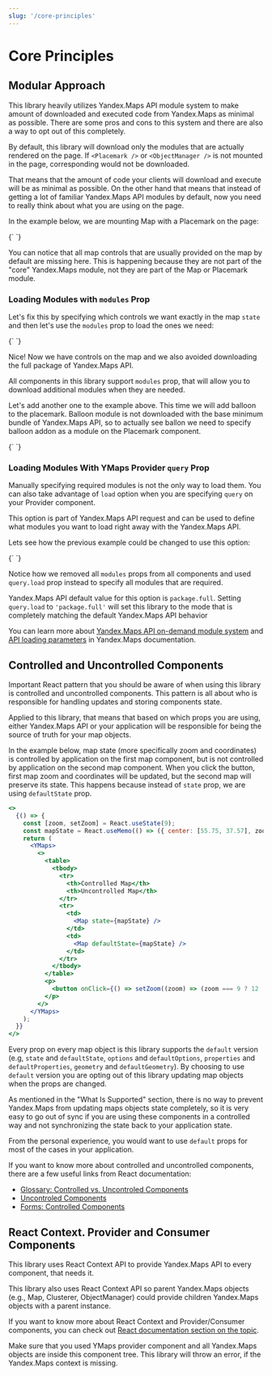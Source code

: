 ```yaml
---
slug: '/core-principles'
---
```



# Core Principles

## Modular Approach

This library heavily utilizes Yandex.Maps API module system to make amount of downloaded and executed code from
Yandex.Maps as minimal as possible. There are some pros and cons to this system and there are also a way to opt out of
this completely.

By default, this library will download only the modules that are actually rendered on the page. If `<Placemark />` or
`<ObjectManager />` is not mounted in the page, corresponding would not be downloaded.

That means that the amount of code your clients will download and execute will be as minimal as possible. On the other
hand that means that instead of getting a lot of familiar Yandex.Maps API modules by default, now you need to really
think about what you are using on the page.

In the example below, we are mounting Map with a Placemark on the page:

<Canvas>
  {`
  <YMaps>
    <Map defaultState={{ center: [55.751574, 37.573856], zoom: 9 }}>
      <Placemark defaultGeometry={[55.751574, 37.573856]} />
    </Map>
  </YMaps>
`}
</Canvas>

You can notice that all map controls that are usually provided on the map by default are missing here. This is happening
because they are not part of the "core" Yandex.Maps module, not they are part of the Map or Placemark module.

### Loading Modules with `modules` Prop

Let's fix this by specifying which controls we want exactly in the map `state` and then let's use the `modules` prop to
load the ones we need:

<Canvas>
  {`
  <YMaps>
    <Map
      defaultState={{
        center: [55.75, 37.57],
        zoom: 9,
        controls: ['zoomControl', 'fullscreenControl'],
      }}
      modules={['control.ZoomControl', 'control.FullscreenControl']}
    >
      <Placemark defaultGeometry={[55.75, 37.57]} />
    </Map>
  </YMaps>
`}
</Canvas>

Nice! Now we have controls on the map and we also avoided downloading the full package of Yandex.Maps API.

All components in this library support `modules` prop, that will allow you to download additional modules when they are
needed.

Let's add another one to the example above. This time we will add balloon to the placemark. Balloon module is not
downloaded with the base minimum bundle of Yandex.Maps API, so to actually see ballon we need to specify balloon addon
as a module on the Placemark component.

<Canvas>
  {`
  <YMaps>
    <Map
      defaultState={{
        center: [55.75, 37.57],
        zoom: 9,
        controls: ['zoomControl', 'fullscreenControl'],
      }}
      modules={['control.ZoomControl', 'control.FullscreenControl']}
    >
      <Placemark
        modules={['geoObject.addon.balloon']}
        defaultGeometry={[55.75, 37.57]}
        properties={{
          balloonContentBody:
            'This is balloon loaded by the Yandex.Maps API module system',
        }}
      />
    </Map>
  </YMaps>
`}
</Canvas>

### Loading Modules With YMaps Provider `query` Prop

Manually specifying required modules is not the only way to load them. You can also take advantage of `load` option when
you are specifying `query` on your Provider component.

This option is part of Yandex.Maps API request and can be used to define what modules you want to load right away with
the Yandex.Maps API.

Lets see how the previous example could be changed to use this option:

<Canvas>
  {`
    <YMaps
        query={{
            ns: 'use-load-option',
            load: 'Map,Placemark,control.ZoomControl,control.FullscreenControl,geoObject.addon.balloon',
        }}
    >
        <Map
            defaultState={{
                center: [55.75, 37.57],
                zoom: 9,
                controls: ['zoomControl', 'fullscreenControl'],
            }}
        >
            <Placemark
                defaultGeometry={[55.75, 37.57]}
                properties={{
                    balloonContentBody:
                        'This is balloon loaded by the Yandex.Maps API module system',
                }}
            />
        </Map>
    </YMaps>
`}
</Canvas>

Notice how we removed all `modules` props from all components and used `query.load` prop instead to specify all modules
that are required.

Yandex.Maps API default value for this option is `package.full`. Setting `query.load` to `'package.full'` will set this
library to the mode that is completely matching the default Yandex.Maps API behavior

You can learn more about [Yandex.Maps API on-demand module system][5.3.1] and [API loading parameters][5.3.2] in
Yandex.Maps documentation.

[5.3.1]: https://tech.yandex.com/maps/doc/jsapi/2.1/dg/concepts/modules-docpage/#require
[5.3.2]: https://tech.yandex.com/maps/doc/jsapi/2.1/dg/concepts/load-docpage/#param

## Controlled and Uncontrolled Components

Important React pattern that you should be aware of when using this library is controlled and uncontrolled components.
This pattern is all about who is responsible for handling updates and storing components state.

Applied to this library, that means that based on which props you are using, either Yandex.Maps API or your application
will be responsible for being the source of truth for your map objects.

In the example below, map state (more specifically zoom and coordinates) is controlled by application on the first map
component, but is not controlled by application on the second map component. When you click the button, first map zoom
and coordinates will be updated, but the second map will preserve its state. This happens because instead of `state`
prop, we are using `defaultState` prop.

```jsx
<>
  {() => {
    const [zoom, setZoom] = React.useState(9);
    const mapState = React.useMemo(() => ({ center: [55.75, 37.57], zoom }), [zoom]);
    return (
      <YMaps>
        <>
          <table>
            <tbody>
              <tr>
                <th>Controlled Map</th>
                <th>Uncontrolled Map</th>
              </tr>
              <tr>
                <td>
                  <Map state={mapState} />
                </td>
                <td>
                  <Map defaultState={mapState} />
                </td>
              </tr>
            </tbody>
          </table>
          <p>
            <button onClick={() => setZoom((zoom) => (zoom === 9 ? 12 : 9))}>Toggle map zoom</button>
          </p>
        </>
      </YMaps>
    );
  }}
</>
```

Every prop on every map object is this library supports the `default` version (e.g, `state` and `defaultState`,
`options` and `defaultOptions`, `properties` and `defaultProperties`, `geometry` and `defaultGeometry`). By choosing to
use `default` version you are opting out of this library updating map objects when the props are changed.

As mentioned in the "What Is Supported" section, there is no way to prevent Yandex.Maps from updating maps objects state
completely, so it is very easy to go out of sync if you are using these components in a controlled way and not
synchronizing the state back to your application state.

From the personal experience, you would want to use `default` props for most of the cases in your application.

If you want to know more about controlled and uncontrolled components, there are a few useful links from React
documentation:

- [Glossary: Controlled vs. Uncontroled Components][4.2.1]
- [Uncontroled Components][4.2.2]
- [Forms: Controlled Components][4.2.3]

[4.2.1]: https://reactjs.org/docs/glossary.html#controlled-vs-uncontrolled-components
[4.2.2]: https://reactjs.org/docs/uncontrolled-components.html
[4.2.3]: https://reactjs.org/docs/forms.html#controlled-components

## React Context. Provider and Consumer Components

This library uses React Context API to provide Yandex.Maps API to every component, that needs it.

This library also uses React Context API so parent Yandex.Maps objects (e.g., Map, Clusterer, ObjectManager) could
provide children Yandex.Maps objects with a parent instance.

If you want to know more about React Context and Provider/Consumer components, you can check out [React documentation
section on the topic][4.1.1].

Make sure that you used YMaps provider component and all Yandex.Maps objects are inside this component tree. This
library will throw an error, if the Yandex.Maps context is missing.

[4.1.1]: https://reactjs.org/docs/context.html
